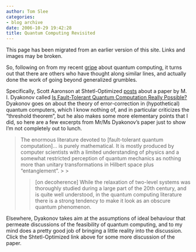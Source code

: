 ```yaml
---
author: Tom Slee
categories:
- blog archive
date: 2006-10-29 19:42:28
title: Quantum Computing Revisited
---
```


::: {.callout-note}

This page has been migrated from an earlier version of this site. 
Links and images may be broken.

:::



				

So, following on from my recent [gripe](http://whimsley.typepad.com/whimsley/2006/10/quantum_computi.html) about quantum computing, it turns out that there are others who have thought along similar lines, and actually done the work of going beyond generalized grumbles.




Specifically, Scott Aaronson at Shtetl-Optimized [posts](http://www.scottaaronson.com/blog/2006/10/mistake-of-week-x-works-on-paper-but.html) about a paper by M. I. Dyakonov called [Is Fault-Tolerant Quantum Computation Really Possible?](http://www.arxiv.org/abs/quant-ph/0610117) Dyakonov goes on about the theory of error-correction in (hypothetical) quantum computers, which I know nothing of, and in particular criticizes the "threshold theorem", but he also makes some more elementary points that I did, so here are a few excerpts from Mr/Ms Dyakonov's paper just to show I'm not completely out to lunch.

<blockquote>The enormous literature devoted to [fault-tolerant quantum computation]... is purely mathematical. It is mostly produced by computer scientists with a limited understanding of physics and a somewhat restricted perception of quantum mechanics as nothing more than unitary transformations in Hilbert space plus "entanglement".
> 
> 

> 
> [on decoherence] While the relaxation of two-level systems was thoroughly studied during a large part of the 20th century, and is quite well understood, in the quantum computing literature there is a strong tendency to make it look as an obscure quantum phenomenon.
> 
> </blockquote>

Elsewhere, Dyakonov takes aim at the assumptions of ideal behaviour that permeate discussions of the feasibility of quantum computing, and to my mind does a pretty good job of bringing a little reality into the discussion. Click the Shtetl-Optimized link above for some more discussion of the paper.


		
